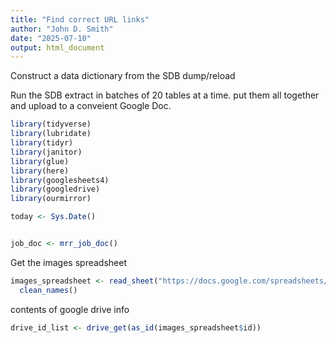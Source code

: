 ```yaml
---
title: "Find correct URL links"
author: "John D. Smith"
date: "2025-07-10"
output: html_document
---
```


Construct a data dictionary from the SDB dump/reload

Run the SDB extract in batches of 20 tables at a time.  put them all together and upload to a conveient Google Doc.

```r
library(tidyverse)
library(lubridate)
library(tidyr)
library(janitor)
library(glue)
library(here)
library(googlesheets4)
library(googledrive)
library(ourmirror)

today <- Sys.Date()


job_doc <- mrr_job_doc()

```

Get the images spreadsheet

```r
images_spreadsheet <- read_sheet("https://docs.google.com/spreadsheets/d/1oKNLxr6IuZ_DQ4fUCyxE7qxF_RtIISay8QeoIz8o4ag/edit?gid=1239795533#gid=1239795533") |> 
  clean_names()
```

contents of google drive info

```r
drive_id_list <- drive_get(as_id(images_spreadsheet$id))
```

